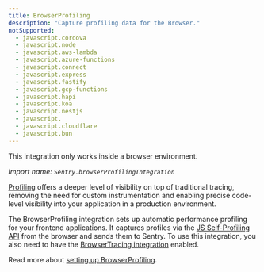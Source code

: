 ```yaml
---
title: BrowserProfiling
description: "Capture profiling data for the Browser."
notSupported:
  - javascript.cordova
  - javascript.node
  - javascript.aws-lambda
  - javascript.azure-functions
  - javascript.connect
  - javascript.express
  - javascript.fastify
  - javascript.gcp-functions
  - javascript.hapi
  - javascript.koa
  - javascript.nestjs
  - javascript.
  - javascript.cloudflare
  - javascript.bun
---
```


<Alert level="info">

This integration only works inside a browser environment.

</Alert>

_Import name: `Sentry.browserProfilingIntegration`_

[Profiling](/product/explore/profiling/) offers a deeper level of visibility on top of traditional tracing, removing the need for custom instrumentation and enabling precise code-level visibility into your application in a production environment.

The BrowserProfiling integration sets up automatic performance profiling for your frontend applications. It captures profiles via the [JS Self-Profiling API](https://wicg.github.io/js-self-profiling/) from the browser and sends them to Sentry. To use this integration, you also need to have the [BrowserTracing integration](../browsertracing) enabled.

Read more about [setting up BrowserProfiling](./../../../profiling/).
